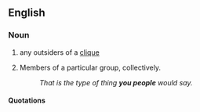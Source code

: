 ==English==

===Noun===
{{en-plural noun|[[you]] [[people]]}}

# {{pejorative}} any outsiders of a [[clique]]
# Members of a particular group, collectively.
#: ''That is the type of thing '''you people''' would say.''

====Quotations====
{{seeCites}}